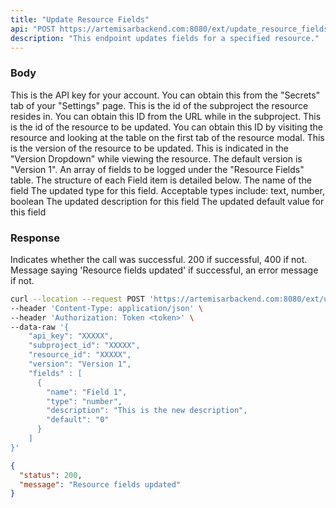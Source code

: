 ```yaml
---
title: "Update Resource Fields"
api: "POST https://artemisarbackend.com:8080/ext/update_resource_fields"
description: "This endpoint updates fields for a specified resource."
---
```


### Body

<ParamField body="api_key" type="string" required>
  This is the API key for your account. You can obtain this from the "Secrets" tab of your "Settings" page.
</ParamField>

<ParamField body="subproject_id" type="string" required>
  This is the id of the subproject the resource resides in. You can obtain this ID from the URL while in the subproject.
</ParamField>

<ParamField body="resource_id" type="string" required>
  This is the id of the resource to be updated. You can obtain this ID by visiting the resource and looking at the table on the first tab of the resource modal.
</ParamField>

<ParamField body="version" type="string" required>
  This is the version of the resource to be updated. This is indicated in the "Version Dropdown" while viewing the resource. The default version is "Version 1".
</ParamField>

<ParamField body="fields" type="[Field]" required>
  An array of fields to be logged under the "Resource Fields" table. The structure of each Field item is detailed below.
   <Expandable title="Field Structure">
    <ResponseField name="name" type="string" required>
      The name of the field
    </ResponseField>
    <ResponseField name="type" type="string" optional>
        The updated type for this field. Acceptable types include: text, number, boolean
    </ResponseField>
     <ResponseField name="description" type="string" optional default="">
        The updated description for this field
    </ResponseField>
     <ResponseField name="default" type="type" optional default="">
        The updated default value for this field
    </ResponseField>
  </Expandable>
</ParamField>


### Response

<ResponseField name="status" type="number">
  Indicates whether the call was successful. 200 if successful, 400 if not.
</ResponseField>

<ResponseField name="message" type="string">
  Message saying 'Resource fields updated' if successful, an error message if not.
</ResponseField>

<RequestExample>

```bash Example Request
curl --location --request POST 'https://artemisarbackend.com:8080/ext/update_resource_fields' \
--header 'Content-Type: application/json' \
--header 'Authorization: Token <token>' \
--data-raw '{
    "api_key": "XXXXX",
    "subproject_id": "XXXXX",
    "resource_id": "XXXXX",
    "version": "Version 1",
    "fields" : [
      {
        "name": "Field 1",
        "type": "number",
        "description": "This is the new description",
        "default": "0"
      }
    ]
}'
```

</RequestExample>

<ResponseExample>

```json Response
{
  "status": 200,
  "message": "Resource fields updated"
}
```

</ResponseExample>
